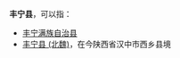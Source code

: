 '''丰宁县'''，可以指：
*[[丰宁满族自治县|丰宁满族自治县]]
*[[丰宁县_(北魏)|丰宁县 (北魏)]]，在今陕西省汉中市西乡县境

{{disambig|Cat=三字中国县名消歧义|F}}